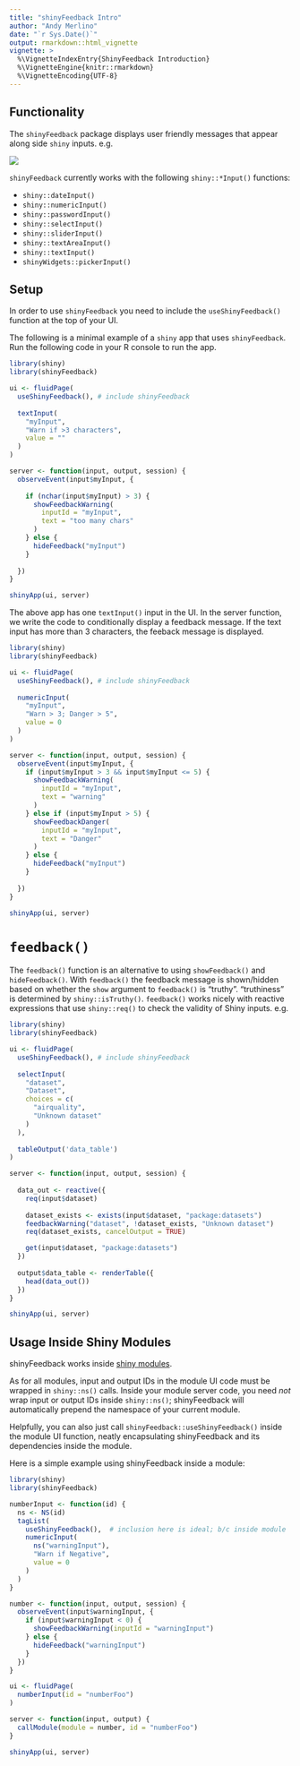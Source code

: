 ```yaml
---
title: "shinyFeedback Intro"
author: "Andy Merlino"
date: "`r Sys.Date()`"
output: rmarkdown::html_vignette
vignette: >
  %\VignetteIndexEntry{ShinyFeedback Introduction}
  %\VignetteEngine{knitr::rmarkdown}
  %\VignetteEncoding{UTF-8}
---
```


## Functionality

The `shinyFeedback` package displays user friendly messages that appear along side `shiny` inputs.  e.g.

![](feedback-screenshot.png)

`shinyFeedback` currently works with the following `shiny::*Input()` functions:

- `shiny::dateInput()`
- `shiny::numericInput()`
- `shiny::passwordInput()`
- `shiny::selectInput()`
- `shiny::sliderInput()`
- `shiny::textAreaInput()`
- `shiny::textInput()`
- `shinyWidgets::pickerInput()`

## Setup

In order to use `shinyFeedback` you need to include the `useShinyFeedback()` function at the top of your UI.

The following is a minimal example of a `shiny` app that uses `shinyFeedback`.  Run the following code in your R console to run the app.

```r
library(shiny)
library(shinyFeedback)

ui <- fluidPage(
  useShinyFeedback(), # include shinyFeedback
  
  textInput(
    "myInput",
    "Warn if >3 characters",
    value = ""
  )
)

server <- function(input, output, session) {
  observeEvent(input$myInput, {
    
    if (nchar(input$myInput) > 3) {
      showFeedbackWarning(
        inputId = "myInput",
        text = "too many chars"
      )  
    } else {
      hideFeedback("myInput")
    }
    
  })
}

shinyApp(ui, server)
```

The above app has one `textInput()` input in the UI.  In the server function, we write the code to conditionally display a feedback message. If the text input has more than 3 characters, the feeback message is displayed.

```r
library(shiny)
library(shinyFeedback)

ui <- fluidPage(
  useShinyFeedback(), # include shinyFeedback
  
  numericInput(
    "myInput",
    "Warn > 3; Danger > 5",
    value = 0
  )
)

server <- function(input, output, session) {
  observeEvent(input$myInput, {
    if (input$myInput > 3 && input$myInput <= 5) {
      showFeedbackWarning(
        inputId = "myInput",
        text = "warning"
      )
    } else if (input$myInput > 5) {
      showFeedbackDanger(
        inputId = "myInput",
        text = "Danger"
      )
    } else {
      hideFeedback("myInput")
    }
    
  })
}

shinyApp(ui, server)
```


# `feedback()`

The `feedback()` function is an alternative to using `showFeedback()` and `hideFeedback()`.  With `feedback()` the feedback message is shown/hidden based on whether the `show` argument to `feedback()` is "truthy".  "truthiness" is determined by `shiny::isTruthy()`.  `feedback()` works nicely with reactive expressions that use `shiny::req()` to check the validity of Shiny inputs.  e.g.

```r
library(shiny)
library(shinyFeedback)

ui <- fluidPage(
  useShinyFeedback(), # include shinyFeedback
  
  selectInput(
    "dataset",
    "Dataset",
    choices = c(
      "airquality",
      "Unknown dataset"
    )
  ),
  
  tableOutput('data_table')
)

server <- function(input, output, session) {
  
  data_out <- reactive({
    req(input$dataset)
    
    dataset_exists <- exists(input$dataset, "package:datasets")
    feedbackWarning("dataset", !dataset_exists, "Unknown dataset")
    req(dataset_exists, cancelOutput = TRUE)

    get(input$dataset, "package:datasets")
  })
  
  output$data_table <- renderTable({
    head(data_out())
  })
}

shinyApp(ui, server)
```


## Usage Inside Shiny Modules

shinyFeedback works inside [shiny modules](https://shiny.rstudio.com/articles/modules.html).

As for all modules, input and output IDs in the module UI code must be wrapped in `shiny::ns()` calls.
Inside your module server code, you need *not* wrap input or output IDs inside `shiny::ns()`; shinyFeedback will automatically prepend the namespace of your current module.

Helpfully, you can also just call `shinyFeedback::useShinyFeedback()` inside the module UI function, neatly encapsulating shinyFeedback and its dependencies inside the module.

Here is a simple example using shinyFeedback inside a module:

```r
library(shiny)
library(shinyFeedback)

numberInput <- function(id) {
  ns <- NS(id)
  tagList(
    useShinyFeedback(),  # inclusion here is ideal; b/c inside module
    numericInput(
      ns("warningInput"),
      "Warn if Negative",
      value = 0
    )
  )
}

number <- function(input, output, session) {
  observeEvent(input$warningInput, {
    if (input$warningInput < 0) {
      showFeedbackWarning(inputId = "warningInput")
    } else {
      hideFeedback("warningInput")
    }
  })
}

ui <- fluidPage(
  numberInput(id = "numberFoo")
)

server <- function(input, output) {
  callModule(module = number, id = "numberFoo")
}

shinyApp(ui, server)
```